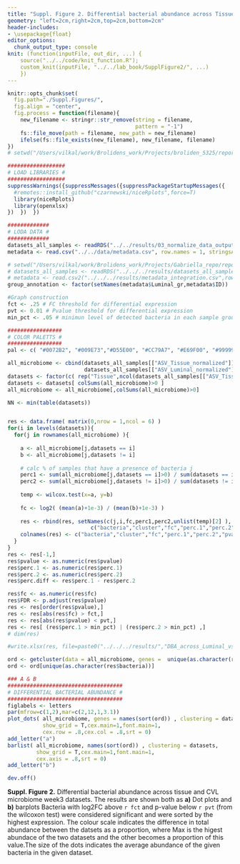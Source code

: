 ```yaml
---
title: "Suppl. Figure 2. Differential bacterial abundance across Tissue and Luminal microbiome"
geometry: "left=2cm,right=2cm,top=2cm,bottom=2cm"
header-includes: 
- \usepackage{float}
editor_options: 
  chunk_output_type: console
knit: (function(inputFile, out_dir, ...) {
    source("../../code/knit_function.R");
    custom_knit(inputFile, "../../lab_book/SupplFigure2/", ...)
    })
---
```


```r
knitr::opts_chunk$set(
  fig.path="./Suppl.Figures/",
  fig.align = "center",
  fig.process = function(filename){
    new_filename <- stringr::str_remove(string = filename, 
                                        pattern = "-1")
    fs::file_move(path = filename, new_path = new_filename)
    ifelse(fs::file_exists(new_filename), new_filename, filename)
})
# setwd("/Users/vilkal/work/Brolidens_work/Projects/broliden_5325/reports/manuscript")
```

```r
##################
# LOAD LIBRARIES #
##################
suppressWarnings({suppressMessages({suppressPackageStartupMessages({
  #remotes::install_github("czarnewski/niceRplots",force=T)
  library(niceRplots)
  library(openxlsx)
})  })  })

#############
# LODA DATA #
#############
datasets_all_samples <- readRDS("../../results/03_normalize_data_output/datasets_all_samples.RDS")
metadata <- read.csv("../../data/metadata.csv", row.names = 1, stringsAsFactors = F)

# setwd("/Users/vilkal/work/Brolidens_work/Projects/Gabriella_repo/reports/rmarkdown/manuscript")
# datasets_all_samples <- readRDS("../../../results/datasets_all_samples.RDS")
# metadata <- read.csv2("../../../results/metadata_integration.csv",row.names = 1, stringsAsFactors = F)
group_annotation <- factor(setNames(metadata$Luminal_gr,metadata$ID))

#Graph construction  
fct <- .25 # FC threshold for differential expression
pvt <- 0.01 # Pvalue threshold for differential expression
min_pct <- .05 # minimun level of detected bacteria in each sample group

#################
# COLOR PALETTS #
#################
pal <- c( "#0072B2", "#009E73","#D55E00", "#CC79A7", "#E69F00", "#999999")
```


```r
all_microbiome <- cbind(datasets_all_samples[["ASV_Tissue_normalized"]],
                        datasets_all_samples[["ASV_Luminal_normalized"]])
datasets <- factor(c( rep("Tissue",ncol(datasets_all_samples[["ASV_Tissue_normalized"]])) , rep("Luminal",ncol(datasets_all_samples[["ASV_Luminal_normalized"]])) ))
datasets <- datasets[ colSums(all_microbiome)>0 ]
all_microbiome <- all_microbiome[,colSums(all_microbiome)>0]

NN <- min(table(datasets))


res <- data.frame( matrix(0,nrow = 1,ncol = 6) )
for(i in levels(datasets)){
  for(j in rownames(all_microbiome) ){
    
    a <- all_microbiome[j,datasets == i]
    b <- all_microbiome[j,datasets != i]
    
    # calc % of samples that have a presence of bacteria j 
    perc1 <- sum(all_microbiome[j,datasets == i]>0) / sum(datasets == i) 
    perc2 <- sum(all_microbiome[j,datasets != i]>0) / sum(datasets != i)
    
    temp <- wilcox.test(x=a, y=b)
    
    fc <- log2( (mean(a)+1e-3) / (mean(b)+1e-3) )
    
    res <- rbind(res, setNames(c(j,i,fc,perc1,perc2,unlist(temp)[2] ),
                          c("bacteria","cluster","fc","perc.1","perc.2","pvalue")) )
    colnames(res) <- c("bacteria","cluster","fc","perc.1","perc.2","pvalue")
  }
}
res <- res[-1,]
res$pvalue <- as.numeric(res$pvalue)
res$perc.1 <- as.numeric(res$perc.1)
res$perc.2 <- as.numeric(res$perc.2)
res$perc.diff <- res$perc.1 - res$perc.2

res$fc <- as.numeric(res$fc)
res$FDR <- p.adjust(res$pvalue)
res <- res[order(res$pvalue),]
res <- res[abs(res$fc) > fct,]
res <- res[abs(res$pvalue) < pvt,]
res <- res[ (res$perc.1 > min_pct) | (res$perc.2 > min_pct) ,]
# dim(res)

#write.xlsx(res, file=paste0("../../../results/","DBA_across_Luminal_vs_Tissue",".xlsx"))

ord <- getcluster(data = all_microbiome, genes =  unique(as.character(res$bacteria)), clustering =  datasets)
ord <- ord[unique(as.character(res$bacteria))]

### A & B
####################################
# DIFFERENTIAL BACTERIAL ABUNDANCE #
####################################
figlabels <- letters
par(mfrow=c(1,2),mar=c(2,12,1,3.1))
plot_dots( all_microbiome, genes = names(sort(ord)) , clustering = datasets,
           show_grid = T,cex.main=1,font.main=1,
           cex.row = .8,cex.col = .8,srt = 0)
add_letter("a")
barlist( all_microbiome, names(sort(ord)) , clustering = datasets,
         show_grid = T,cex.main=1,font.main=1,
         cex.axis = .8,srt = 0)
add_letter("b")

dev.off()
```

**Suppl. Figure 2.** Differential bacterial abundance across tissue and CVL microbiome week3 datasets. The results are shown both as **a)** Dot plots and **b)** barplots Bacteria with log2FC above `r fct` and p-value below `r pvt` (from the wilcoxon test) were considered significant and were sorted by the highest expression. The colour scale indicates the difference in total abundance between the datsets as a proportion, where Max is the higest abundace of the two datasets and the other becomes a proportion of this value.The size of the dots indicates the average abundance of the given bacteria in the given dataset. 
